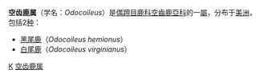 {{Automatic Taxobox
| taxon = Odocoileus
| authority = [[康斯坦丁·萨米埃尔·拉菲内克-施马尔茨|Rafinesque]]，1832
| image = White-tailed deer.jpg
| image_caption = [[白尾鹿|白尾鹿]]（''Odocoileus virginianus''）
}}
'''空齿鹿属'''（学名：''Odocoileus''）是[[偶蹄目|偶蹄目]][[鹿科|鹿科]][[空齒鹿亞科|空齒鹿亞科]]的一[[屬_(生物)|屬]]，分布于[[美洲|美洲]]，包括2[[物种|种]]：
*[[黑尾鹿|黑尾鹿]]（''Odocoileus hemionus''）
*[[白尾鹿|白尾鹿]]（''Odocoileus virginianus''）

{{偶蹄目小作品}}

{{Artiodactyla|R.1}}

{{taxonbar}}
[[Category:_1832年描述的分类群|K]]
[[Category:空齿鹿属|]]